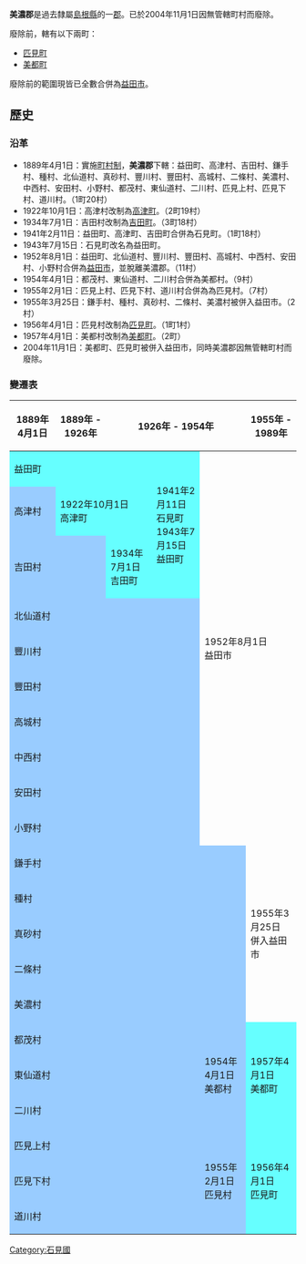 {{expand|time=2013-10-01T05:48:27+00:00}}
{{unreferenced|time=2013-10-01T05:48:27+00:00}}
{{日本郡 (廢除)
| 郡 = 美濃郡
| 日文原名 = 美濃郡
| 平假名 = みのぐん
| 羅馬字拼音 = Mino-gun
| 地圖 = 
| 廢除時間 = 2004年11月1日
| 廢除理由 = 無管轄町村
| 廢除時處置 = '''美濃郡''' → [[益田市|益田市]]
| 現在郡 = 益田市
| 都道府縣 = 島根縣
| 編號 = 
| 町 = 2
| 村 = 
| 經度 = 
| 緯度 = 
| 註記 = 
|}}
'''美濃郡'''是過去隸屬[[島根縣|島根縣]]的一[[郡|郡]]。已於2004年11月1日因無管轄町村而廢除。

廢除前，轄有以下兩町：
* [[匹見町|匹見町]]
* [[美都町|美都町]]

廢除前的範圍現皆已全數合併為[[益田市|益田市]]。

==歷史==
=== 沿革 ===
* 1889年4月1日：實施[[町村制|町村制]]，'''美濃郡'''下轄：益田町、高津村、吉田村、鎌手村、種村、北仙道村、真砂村、豐川村、豐田村、高城村、二條村、美濃村、中西村、安田村、小野村、都茂村、東仙道村、二川村、匹見上村、匹見下村、道川村。（1町20村）
* 1922年10月1日：高津村改制為[[高津町|高津町]]。（2町19村）
* 1934年7月1日：吉田村改制為[[吉田町|吉田町]]。（3町18村）
* 1941年2月11日：益田町、高津町、吉田町合併為石見町。（1町18村）
* 1943年7月15日：石見町改名為益田町。
* 1952年8月1日：益田町、北仙道村、豐川村、豐田村、高城村、中西村、安田村、小野村合併為[[益田市|益田市]]，並脫離美濃郡。（11村）
* 1954年4月1日：都茂村、東仙道村、二川村合併為美都村。（9村）
* 1955年2月1日：匹見上村、匹見下村、道川村合併為為匹見村。（7村）
* 1955年3月25日：鎌手村、種村、真砂村、二條村、美濃村被併入益田市。（2村）
* 1956年4月1日：匹見村改制為[[匹見町|匹見町]]。（1町1村）
* 1957年4月1日：美都村改制為[[美都町|美都町]]。（2町）
* 2004年11月1日：美都町、匹見町被併入益田市，同時美濃郡因無管轄町村而廢除。

===變遷表===
{| class="wikitable" style="font-size:x-small"
! 1889年4月1日
! 1889年 - 1926年
! colspan=3 | 1926年 - 1954年
! 1955年 - 1989年
! 1989年 - 現在
! 現在
|-
| colspan=3 style="background-color:#6ff;" | 益田町
| rowspan=3 style="background-color:#6ff;" | 1941年2月11日<br>石見町<br>1943年7月15日<br>益田町
| rowspan=10 colspan=2 | 1952年8月1日<br>益田市
| rowspan=15 | 益田市
| rowspan=21 | 益田市
|-
| style="background-color:#9cf;" | 高津村
| colspan=2 style="background-color:#6ff;" | 1922年10月1日<br>高津町
|-
| colspan=2 style="background-color:#9cf;" | 吉田村
| style="background-color:#6ff;" | 1934年7月1日<br>吉田町
|-
| colspan=4 style="background-color:#9cf;" | 北仙道村
|-
| colspan=4 style="background-color:#9cf;" | 豐川村
|-
| colspan=4 style="background-color:#9cf;" | 豐田村
|-
| colspan=4 style="background-color:#9cf;" | 高城村
|-
| colspan=4 style="background-color:#9cf;" | 中西村
|-
| colspan=4 style="background-color:#9cf;" | 安田村
|-
| colspan=4 style="background-color:#9cf;" | 小野村
|-
| colspan=5 style="background-color:#9cf;" | 鎌手村
| rowspan=5 | 1955年3月25日<br>併入益田市
|-
| colspan=5 style="background-color:#9cf;" | 種村
|-
| colspan=5 style="background-color:#9cf;" | 真砂村
|-
| colspan=5 style="background-color:#9cf;" | 二條村
|-
| colspan=5 style="background-color:#9cf;" | 美濃村
|-
| colspan=4 style="background-color:#9cf;" | 都茂村
| rowspan=3 style="background-color:#9cf;" | 1954年4月1日<br>美都村
| rowspan=3 style="background-color:#6ff;" | 1957年4月1日<br>美都町
| rowspan=6 | 2004年11月1日<br>併入益田市
|-
| colspan=4 style="background-color:#9cf;" | 東仙道村
|-
| colspan=4 style="background-color:#9cf;" | 二川村
|-
| colspan=4 style="background-color:#9cf;" | 匹見上村
| rowspan=3 style="background-color:#9cf;" | 1955年2月1日<br>匹見村
| rowspan=3 style="background-color:#6ff;" | 1956年4月1日<br>匹見町
|-
| colspan=4 style="background-color:#9cf;" | 匹見下村
|-
| colspan=4 style="background-color:#9cf;" | 道川村
|}

{{石見國的郡}}

{{Authority control}}
[[Category:石見國|Category:石見國]]